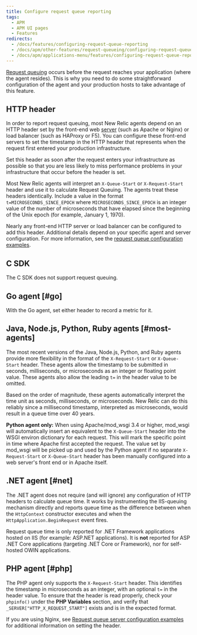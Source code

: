 ```yaml
---
title: Configure request queue reporting
tags:
  - APM
  - APM UI pages
  - Features
redirects:
  - /docs/features/configuring-request-queue-reporting
  - /docs/apm/other-features/request-queueing/configuring-request-queue-reporting
  - /docs/apm/applications-menu/features/configuring-request-queue-reporting
---
```


[Request queuing](/docs/apm/applications-menu/features/request-queuing-tracking-front-end-time) occurs before the request reaches your application (where the agent resides). This is why you need to do some straightforward configuration of the agent and your production hosts to take advantage of this feature.

## HTTP header

In order to report request queuing, most New Relic agents depend on an HTTP header set by the front-end web [server](/docs/features/request-queue-server-configuration-examples) (such as Apache or Nginx) or load balancer (such as HAProxy or F5). You can configure these front-end servers to set the timestamp in the HTTP header that represents when the request first entered your production infrastructure.

<Callout variant="tip">
  Set this header as soon after the request enters your infrastructure as possible so that you are less likely to miss performance problems in your infrastructure that occur before the header is set.
</Callout>

Most New Relic agents will interpret an `X-Queue-Start` or `X-Request-Start` header and use it to calculate Request Queuing. The agents treat these headers identically. Include a value in the format `t=MICROSECONDS_SINCE_EPOCH` where `MICROSECONDS_SINCE_EPOCH` is an integer value of the number of microseconds that have elapsed since the beginning of the Unix epoch (for example, January 1, 1970).

Nearly any front-end HTTP server or load balancer can be configured to add this header. Additional details depend on your specific agent and server configuration. For more information, see the [request queue configuration examples](/docs/apm/applications-menu/features/request-queue-server-configuration-examples).

## C SDK

The C SDK does not support request queuing.

## Go agent [#go]

With the Go agent, set either header to record a metric for it.

## Java, Node.js, Python, Ruby agents [#most-agents]

The most recent versions of the Java, Node.js, Python, and Ruby agents provide more flexibility in the format of the `X-Request-Start` or `X-Queue-Start` header. These agents allow the timestamp to be submitted in seconds, milliseconds, or microseconds as an integer or floating point value. These agents also allow the leading `t=` in the header value to be omitted.

Based on the order of magnitude, these agents automatically interpret the time unit as seconds, milliseconds, or microseconds. New Relic can do this reliably since a millisecond timestamp, interpreted as microseconds, would result in a queue time over 40 years.

**Python agent only:** When using Apache/mod_wsgi 3.4 or higher, mod_wsgi will automatically insert an equivalent to the `X-Queue-Start` header into the WSGI environ dictionary for each request. This will mark the specific point in time where Apache first accepted the request. The value set by mod_wsgi will be picked up and used by the Python agent if no separate `X-Request-Start` or `X-Queue-Start` header has been manually configured into a web server's front end or in Apache itself.

## .NET agent [#net]

The .NET agent does not require (and will ignore) any configuration of HTTP headers to calculate queue time. It works by instrumenting the IIS-queuing mechanism directly and reports queue time as the difference between when the `HttpContext` constructor executes and when the `HttpApplication.BeginRequest` event fires.

Request queue time is only reported for .NET Framework applications hosted on IIS (for example: ASP.NET applications). It is **not** reported for ASP .NET Core applications (targeting .NET Core or Framework), nor for self-hosted OWIN applications.

## PHP agent [#php]

The PHP agent only supports the `X-Request-Start` header. This identifies the timestamp in microseconds as an integer, with an optional `t=` in the header value. To ensure that the header is read properly, check your `phpinfo()` under the **PHP Variables** section, and verify that `_SERVER["HTTP_X_REQUEST_START"]` exists and is in the expected format.

If you are using Nginx, see [Request queue server configuration examples](/docs/apm/other-features/request-queueing/request-queue-server-configuration-examples#nginx) for additional information on setting the header.
